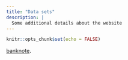 ```yaml
---
title: "Data sets"
description: |
  Some additional details about the website
---
```


```r
knitr::opts_chunk$set(echo = FALSE)
```

[banknote](https://bgreenwell.github.io/treebook/datasets/banknote.csv).

